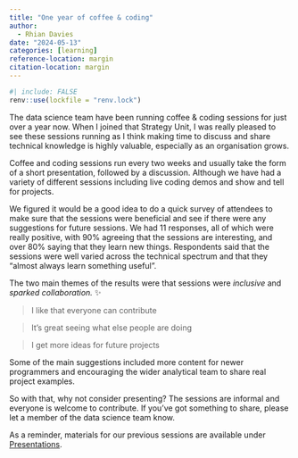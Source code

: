 ---
title: "One year of coffee & coding"
author:
  - Rhian Davies
date: "2024-05-13"
categories: [learning]
reference-location: margin
citation-location: margin
---

```{r lockfile}
#| include: FALSE
renv::use(lockfile = "renv.lock")
```


The data science team have been running coffee & coding sessions for just over a year now. When I joined that Strategy Unit, I was really pleased to see these sessions running as I think making time to discuss and share technical knowledge is highly valuable, especially as an organisation grows. 

Coffee and coding sessions run every two weeks and usually take the form of a short presentation, followed by a discussion. Although we have had a variety of different sessions including live coding demos and show and tell for projects.

We figured it would be a good idea to do a quick survey of attendees to make sure that the sessions were beneficial and see if there were any suggestions for future sessions. We had 11 responses, all of which were really positive, with 90% agreeing that the sessions are interesting, and over 80% saying that they learn new things. Respondents said that the sessions were well varied across the technical spectrum and that they "almost always learn something useful".

The two main themes of the results were that sessions were _inclusive_ and _sparked collaboration._ ✨

> I like that everyone can contribute

> It's great seeing what else people are doing

> I get more ideas for future projects

Some of the main suggestions included more content for newer programmers and encouraging the wider analytical team to share real project examples. 

So with that, why not consider presenting? The sessions are informal and everyone is welcome to contribute. If you've got something to share, please let a member of the data science team know.

As a reminder, materials for our previous sessions are available under [Presentations](https://the-strategy-unit.github.io/data_science/presentations/).
